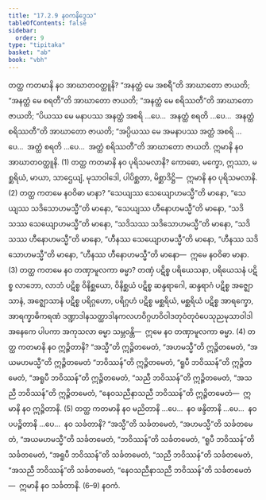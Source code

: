 ```yaml
---
title: "17.2.9 နဝကနိဒ္ဒေသ"
tableOfContents: false
sidebar:
  order: 9
type: "tipitaka"
basket: "ab"
book: "vbh"
---
```



<DynamicBreadcrumb />

<Division number="960" book="vbh" e="ch" v="30" p="403">

<Paragraph number="2915" book="vbh">
တတ္ထ ကတမာနိ နဝ အာဃာတဝတ္ထူနိ? “အနတ္ထံ မေ အစရီ”တိ အာဃာတော ဇာယတိ; “အနတ္ထံ မေ စရတီ”တိ အာဃာတော ဇာယတိ; “အနတ္ထံ မေ စရိဿတီ”တိ အာဃာတော ဇာယတိ; “ပိယဿ မေ မနာပဿ အနတ္ထံ အစရိ …ပေ…  အနတ္ထံ စရတိ …ပေ…  အနတ္ထံ စရိဿတီ”တိ အာဃာတော ဇာယတိ; “အပ္ပိယဿ မေ အမနာပဿ အတ္ထံ အစရိ …ပေ…  အတ္ထံ စရတိ …ပေ…  အတ္ထံ စရိဿတီ”တိ အာဃာတော ဇာယတိ. ဣမာနိ နဝ အာဃာတဝတ္ထူနိ. (1)
</Paragraph>

</Division>
<Division number="961" book="vbh" e="ch" v="30" p="404">

<Paragraph number="2916" book="vbh">
တတ္ထ ကတမာနိ နဝ ပုရိသမလာနိ? ကောဓော, မက္ခော, ဣဿာ, မစ္ဆရိယံ, မာယာ, သာဌေယျံ, မုသာဝါဒေါ, ပါပိစ္ဆတာ, မိစ္ဆာဒိဋ္ဌိ—  ဣမာနိ နဝ ပုရိသမလာနိ. (2)
</Paragraph>

</Division>
<Division number="962" book="vbh" e="ch" v="30" p="404">

<Paragraph number="2917" book="vbh">
တတ္ထ ကတမေ နဝဝိဓာ မာနာ? “သေယျဿ သေယျောဟမသ္မီ”တိ မာနော, “သေယျဿ သဒိသောဟမသ္မီ”တိ မာနော, “သေယျဿ ဟီနောဟမသ္မီ”တိ မာနော, “သဒိသဿ သေယျောဟမသ္မီ”တိ မာနော, “သဒိသဿ သဒိသောဟမသ္မီ”တိ မာနော, “သဒိသဿ ဟီနောဟမသ္မီ”တိ မာနော, “ဟီနဿ သေယျောဟမသ္မီ”တိ မာနော, “ဟီနဿ သဒိသောဟမသ္မီ”တိ မာနော, “ဟီနဿ ဟီနောဟမသ္မီ”တိ မာနော—  ဣမေ နဝဝိဓာ မာနာ. (3)
</Paragraph>

</Division>
<Division number="963" book="vbh" e="ch" v="30" p="404">

<Paragraph number="2918" book="vbh">
တတ္ထ ကတမေ နဝ တဏှာမူလကာ ဓမ္မာ? တဏှံ ပဋိစ္စ ပရိယေသနာ, ပရိယေသနံ ပဋိစ္စ လာဘော, လာဘံ ပဋိစ္စ ဝိနိစ္ဆယော, ဝိနိစ္ဆယံ ပဋိစ္စ ဆန္ဒရာဂေါ, ဆန္ဒရာဂံ ပဋိစ္စ အဇ္ဈောသာနံ, အဇ္ဈောသာနံ ပဋိစ္စ ပရိဂ္ဂဟော, ပရိဂ္ဂဟံ ပဋိစ္စ မစ္ဆရိယံ, မစ္ဆရိယံ ပဋိစ္စ အာရက္ခော, အာရက္ခာဓိကရဏံ ဒဏ္ဍာဒါနသတ္ထာဒါနကလဟဝိဂ္ဂဟဝိဝါဒတုဝံတုဝံပေသုညမုသာဝါဒါ အနေကေ ပါပကာ အကုသလာ ဓမ္မာ သမ္ဘဝန္တိ—  ဣမေ နဝ တဏှာမူလကာ ဓမ္မာ. (4)
</Paragraph>

</Division>
<Division number="964" book="vbh" e="ch" v="30" p="404">

<Paragraph number="2919" book="vbh">
တတ္ထ ကတမာနိ နဝ ဣဉ္ဇိတာနိ? “အသ္မီ”တိ ဣဉ္ဇိတမေတံ, “အဟမသ္မီ”တိ ဣဉ္ဇိတမေတံ, “အယမဟမသ္မီ”တိ ဣဉ္ဇိတမေတံ “ဘဝိဿန်”တိ ဣဉ္ဇိတမေတံ, “ရူပီ ဘဝိဿန်”တိ ဣဉ္ဇိတမေတံ, “အရူပီ ဘဝိဿန်”တိ ဣဉ္ဇိတမေတံ, “သညီ ဘဝိဿန်”တိ ဣဉ္ဇိတမေတံ, “အသညီ ဘဝိဿန်”တိ ဣဉ္ဇိတမေတံ, “နေဝသညီနာသညီ ဘဝိဿန်”တိ ဣဉ္ဇိတမေတံ—  ဣမာနိ နဝ ဣဉ္ဇိတာနိ. (5)
</Paragraph>

</Division>
<Division number="965" book="vbh" e="ch" v="30" p="404">

<Paragraph number="2920" book="vbh">
တတ္ထ ကတမာနိ နဝ မညိတာနိ …ပေ…  နဝ ဖန္ဒိတာနိ …ပေ…  နဝ ပပဉ္စိတာနိ …ပေ…  နဝ သင်္ခတာနိ? “အသ္မီ”တိ သင်္ခတမေတံ, “အဟမသ္မီ”တိ သင်္ခတမေတံ, “အယမဟမသ္မီ”တိ သင်္ခတမေတံ, “ဘဝိဿန်”တိ သင်္ခတမေတံ, “ရူပီ ဘဝိဿန်”တိ သင်္ခတမေတံ, “အရူပီ ဘဝိဿန်”တိ သင်္ခတမေတံ, “သညီ ဘဝိဿန်”တိ သင်္ခတမေတံ, “အသညီ ဘဝိဿန်”တိ သင်္ခတမေတံ, “နေဝသညီနာသညီ ဘဝိဿန်”တိ သင်္ခတမေတံ—  ဣမာနိ နဝ သင်္ခတာနိ. (6–9)

</Paragraph>
</Division>

<Paragraph number="2921" type="center" book="vbh">
နဝကံ.
</Paragraph>
